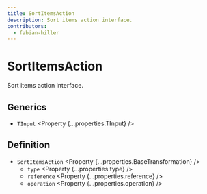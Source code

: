 ```yaml
---
title: SortItemsAction
description: Sort items action interface.
contributors:
  - fabian-hiller
---
```



# SortItemsAction

Sort items action interface.

## Generics

- `TInput` <Property {...properties.TInput} />

## Definition

- `SortItemsAction` <Property {...properties.BaseTransformation} />
  - `type` <Property {...properties.type} />
  - `reference` <Property {...properties.reference} />
  - `operation` <Property {...properties.operation} />

